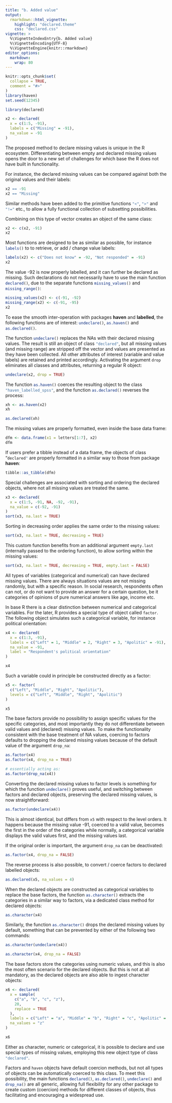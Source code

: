 ```yaml
---
title: "b. Added value"
output:
  rmarkdown::html_vignette:
    highlight: "declared.theme"
    css: "declared.css"
vignette: >
  %\VignetteIndexEntry{b. Added value}
  %\VignetteEncoding{UTF-8}
  %\VignetteEngine{knitr::rmarkdown}
editor_options: 
  markdown: 
    wrap: 80
---
```


```r
knitr::opts_chunk$set(
  collapse = TRUE,
  comment = "#>"
)
library(haven)
set.seed(12345)
```


```r
library(declared)

x2 <- declared(
  x = c(1:5, -91),
  labels = c("Missing" = -91),
  na_value = -91
)
```

The proposed method to declare missing values is unique in the R ecosystem.
Differentiating between empty and declared missing values opens the door to a
new set of challenges for which base the R does not have built in functionality.

For instance, the declared missing values can be compared against both the
original values and their labels:

```r
x2 == -91
x2 == "Missing"
```

Similar methods have been added to the primitive functions `"<"`{.R}, `">"`{.R} and
`"!="`{.R} etc., to allow a fully functional collection of subsetting possibilities.

Combining on this type of vector creates an object of the same class:

```r
x2 <- c(x2, -91)
x2
```

Most functions are designed to be as similar as possible, for instance
`labels()`{.R} to to retrieve, or add / change value labels:

```r
labels(x2) <- c("Does not know" = -92, "Not responded" = -91)
x2
```

The value -92 is now properly labelled, and it can further be declared as
missing. Such declarations do not necessarily have to use the main function
`declared()`{.R}, due to the separate functions `missing_values()`{.R} and
`missing_range()`{.R}:

```r
missing_values(x2) <- c(-91, -92)
missing_range(x2) <- c(-91, -95)
x2
```

To ease the smooth inter-operation with packages **haven** and **labelled**, the
following functions are of interest: `undeclare()`{.R}, `as.haven()`{.R} and
`as.declared()`{.R}.

The function `undeclare()`{.R} replaces the NAs with their declared missing values.
The result is still an object of class `"declared"`{.R}, but all missing values (and
missing range) are stripped off the vector and values are presented as they have
been collected. All other attributes of interest (variable and value labels) are
retained and printed accordingly. Activating the argument `drop`{.R} eliminates all
classes and attributes, returning a regular R object:

```r
undeclare(x2, drop = TRUE)
```

The function `as.haven()`{.R} coerces the resulting object to the class
`"haven_labelled_spss"`{.R}, and the function `as.declared()`{.R} reverses the process:

```r
xh <- as.haven(x2)
xh

as.declared(xh)
```

The missing values are properly formatted, even inside the base data frame:

```r
dfm <- data.frame(x1 = letters[1:7], x2)
dfm
```

If users prefer a tibble instead of a data frame, the objects of class
"`declared"`{.R} are properly formatted in a similar way to those from package
**haven**:

```r
tibble::as_tibble(dfm)
```

Special challenges are associated with sorting and ordering the declared
objects, where not all missing values are treated the same.

```r
x3 <- declared(
  x = c(1:5, -91, NA, -92, -91),
  na_value = c(-92, -91)
)
sort(x3, na.last = TRUE)
```

Sorting in decreasing order applies the same order to the missing values:

```r
sort(x3, na.last = TRUE, decreasing = TRUE)
```

This custom function benefits from an additional argument `empty.last`{.R}
(internally passed to the ordering function), to allow sorting within the
missing values:

```r
sort(x3, na.last = TRUE, decreasing = TRUE, empty.last = FALSE)
```

All types of variables (categorical and numerical) can have declared missing
values. There are always situations values are not missing randomly, but with a
specific reason. In social research, respondents often can not, or do not want
to provide an answer for a certain question, be it categories of opinions of
pure numerical answers like age, income etc.

In base R there is a clear distinction between numerical and categorical
variables. For the later, R provides a special type of object called `factor`{.R}.
The following object simulates such a categorical variable, for instance
political orientation:

```r
x4 <- declared(
  x = c(1:3, -91),
  labels = c("Left" = 1, "Middle" = 2, "Right" = 3, "Apolitic" = -91),
  na_value = -91,
  label = "Respondent's political orientation"
)

x4
```

Such a variable could in principle be constructed directly as a factor:

```r
x5 <- factor(
  c("Left", "Middle", "Right", "Apolitic"),
  levels = c("Left", "Middle", "Right", "Apolitic")
)

x5
```

The base factors provide no possibility to assign specific values for the specific
categories, and most importantly they do not differentiate between valid values
and (declared) missing values. To make the functionality consistent with the base
treatment of NA values, coercing to factors defaults to dropping the declared
missing values because of the default value of the argument `drop_na`:

```r
as.factor(x4)
as.factor(x4, drop_na = TRUE)

# essentially acting as:
as.factor(drop_na(x4))
```

Converting the declared missing values to factor levels is something for which the
function `undeclare()`{.R} proves useful, and switching between factors and 
declared objects, preserving the declared missing values, is now straightforward:

```r
as.factor(undeclare(x4))
```

This is almost identical, but differs from `x5` with respect to the level orders.
It happens because the missing value -91, coerced to a valid value, becomes the
first in the order of the categories while normally, a categorical variable displays
the valid values first, and the missing values last.

If the original order is important, the argument `drop_na` can be deactivated:

```r
as.factor(x4, drop_na = FALSE)
```



The reverse process is also possible, to convert / coerce factors to declared
labelled objects:


```r
as.declared(x5, na_values = 4)
```


When the declared objects are constructed as categorical variables to replace
the base factors, the function `as.character()`{.R} extracts the categories
in a similar way to factors, via a dedicated class method for declared objects:

```r
as.character(x4)
```

Similarly, the function `as.character()`{.R} drops the declared missing values
by default, something that can be prevented by either of the following two
commands:

```r
as.character(undeclare(x4))

as.character(x4, drop_na = FALSE)
```


The base factors store the categories using numeric values, and this is also
the most often scenario for the declared objects. But this is not at all
mandatory, as the declared objects are also able to ingest character objects:

```r
x6 <- declared(
  x = sample(
    c("a", "b", "c", "z"),
    20,
    replace = TRUE
  ),
  labels = c("Left" = "a", "Middle" = "b", "Right" = "c", "Apolitic" = "z"),
  na_values = "z"
)

x6
```

Either as character, numeric or categorical, it is possible to declare and use
special types of missing values, employing this new object type of class
`"declared"`{.R}.

Factors and `haven`{.R} objects have default coercion methods, but not all types
of objects can be automatically coerced to this class. To meet this possibility,
the main functions `declared()`{.R}, `as.declared()`{.R}, `undeclare()`{.R} and
`drop_na()`{.R} are all generic, allowing full flexibility for any other package
to create custom (coercion) methods for different classes of objects, thus
facilitating and encouraging a widespread use.
